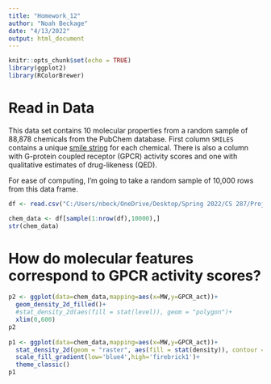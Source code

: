 ```yaml
---
title: "Homework_12"
author: "Noah Beckage"
date: "4/13/2022"
output: html_document
---
```


```r
knitr::opts_chunk$set(echo = TRUE)
library(ggplot2)
library(RColorBrewer)
```

# Read in Data
This data set contains 10 molecular properties from a random sample of 88,878 chemicals from the PubChem database. First column `SMILES` contains a unique <a href="https://en.wikipedia.org/wiki/Simplified_molecular-input_line-entry_system" target="_blank">smile string</a> for each chemical. There is also a column with G-protein coupled receptor (GPCR) activity scores and one with qualitative estimates of drug-likeness (QED).

For ease of computing, I'm going to take a random sample of 10,000 rows from this data frame.

```r
df <- read.csv("C:/Users/nbeck/OneDrive/Desktop/Spring 2022/CS 287/Project/CS287-Project/data/PubChemData.csv")

chem_data <- df[sample(1:nrow(df),10000),]
str(chem_data)
```

# How do molecular features correspond to GPCR activity scores?
```r
p2 <- ggplot(data=chem_data,mapping=aes(x=MW,y=GPCR_act))+
  geom_density_2d_filled()+
  #stat_density_2d(aes(fill = stat(level)), geom = "polygon")+
  xlim(0,600)
p2
  
p1 <- ggplot(data=chem_data,mapping=aes(x=MW,y=GPCR_act))+
  stat_density_2d(geom = "raster", aes(fill = stat(density)), contour = FALSE)+
  scale_fill_gradient(low='blue4',high='firebrick1')+
  theme_classic()
p1
```

